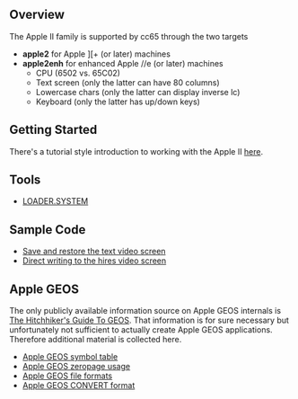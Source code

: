 == Overview ==

The Apple II family is supported by cc65 through the two targets

* '''apple2''' for Apple <nowiki>][+</nowiki> (or later) machines
* '''apple2enh''' for enhanced Apple //e (or later) machines
** CPU (6502 vs. 65C02)
** Text screen (only the latter can have 80 columns)
** Lowercase chars (only the latter can display inverse lc)
** Keyboard (only the latter has up/down keys)

== Getting Started ==
There's a tutorial style introduction to working with the Apple II [https://github.com/cc65/wiki/wiki/Apple-II-Getting-Started here].

== Tools ==

* [[LOADER.SYSTEM]]

== Sample Code ==

* [[Apple II Screen|Save and restore the text video screen]]
* [[Apple-II-Hires-Screen|Direct writing to the hires video screen]]

== Apple GEOS ==

The only publicly available information source on Apple GEOS internals is [https://archive.org/details/The_Hitchhikers_Guide_to_GEOS The Hitchhiker's Guide To GEOS]. That information is for sure necessary but unfortunately not sufficient to actually create Apple GEOS applications. Therefore additional material is collected here.

* [[Apple GEOS symbol table]]
* [[Apple GEOS zeropage usage]]
* [[Apple GEOS file formats]]
* [[Apple GEOS CONVERT format]]